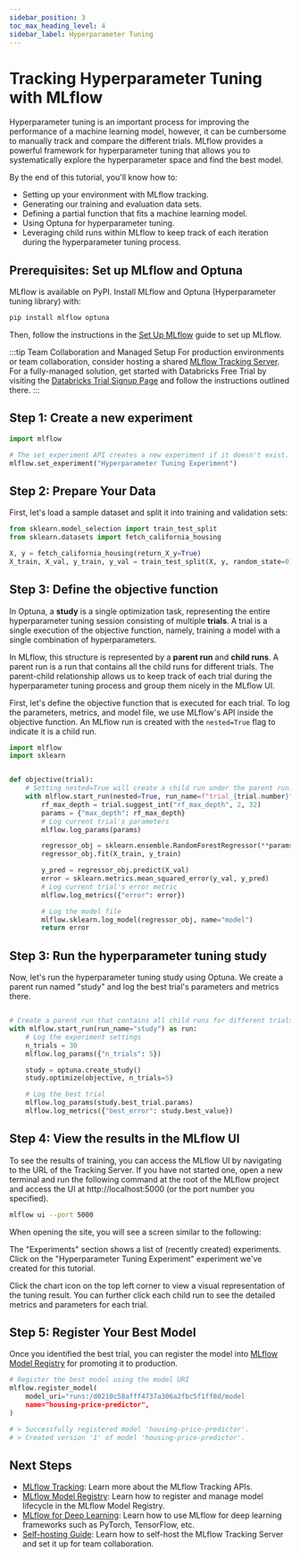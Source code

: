 ```yaml
---
sidebar_position: 3
toc_max_heading_level: 4
sidebar_label: Hyperparameter Tuning
---
```



# Tracking Hyperparameter Tuning with MLflow

Hyperparameter tuning is an important process for improving the performance of a machine learning model, however, it can be cumbersome to manually track and compare the different trials. MLflow provides a powerful framework for hyperparameter tuning that allows you to systematically explore the hyperparameter space and find the best model.

By the end of this tutorial, you'll know how to:

- Setting up your environment with MLflow tracking.
- Generating our training and evaluation data sets.
- Defining a partial function that fits a machine learning model.
- Using Optuna for hyperparameter tuning.
- Leveraging child runs within MLflow to keep track of each iteration during the hyperparameter tuning process.

## Prerequisites: Set up MLflow and Optuna

MLflow is available on PyPI. Install MLflow and Optuna (Hyperparameter tuning library) with:

```bash
pip install mlflow optuna
```

Then, follow the instructions in the [Set Up MLflow](/ml/getting-started/running-notebooks) guide to set up MLflow.


:::tip Team Collaboration and Managed Setup
For production environments or team collaboration, consider hosting a shared <ins>[MLflow Tracking Server](/self-hosting)</ins>. For a fully-managed solution, get started with Databricks Free Trial by visiting the <ins>[Databricks Trial Signup Page](https://signup.databricks.com/?destination_url=/ml/experiments-signup?source=OSS_DOCS&dbx_source=TRY_MLFLOW&signup_experience_step=EXPRESS&provider=MLFLOW&utm_source=OSS_DOCS)</ins> and follow the instructions outlined there.
:::


## Step 1: Create a new experiment

```python
import mlflow

# The set_experiment API creates a new experiment if it doesn't exist.
mlflow.set_experiment("Hyperparameter Tuning Experiment")
```


## Step 2: Prepare Your Data

First, let's load a sample dataset and split it into training and validation sets:

```python
from sklearn.model_selection import train_test_split
from sklearn.datasets import fetch_california_housing

X, y = fetch_california_housing(return_X_y=True)
X_train, X_val, y_train, y_val = train_test_split(X, y, random_state=0)
```


## Step 3: Define the objective function

In Optuna, a **study** is a single optimization task, representing the entire hyperparameter tuning
session consisting of multiple **trials**. A trial is a single execution of the objective function,
namely, training a model with a single combination of hyperparameters.

In MLflow, this structure is represented by a **parent run** and **child runs**. A parent run is a
run that contains all the child runs for different trials. The parent-child relationship allows us
to keep track of each trial during the hyperparameter tuning process and group them nicely in the
MLflow UI.


First, let's define the objective function that is executed for each trial. To log the parameters,
metrics, and model file, we use MLflow's API inside the objective function. An MLflow run is created
with the `nested=True` flag to indicate it is a child run.

```python
import mlflow
import sklearn


def objective(trial):
    # Setting nested=True will create a child run under the parent run.
    with mlflow.start_run(nested=True, run_name=f"trial_{trial.number}"):
        rf_max_depth = trial.suggest_int("rf_max_depth", 2, 32)
        params = {"max_depth": rf_max_depth}
        # Log current trial's parameters
        mlflow.log_params(params)

        regressor_obj = sklearn.ensemble.RandomForestRegressor(**params)
        regressor_obj.fit(X_train, y_train)

        y_pred = regressor_obj.predict(X_val)
        error = sklearn.metrics.mean_squared_error(y_val, y_pred)
        # Log current trial's error metric
        mlflow.log_metrics({"error": error})

        # Log the model file
        mlflow.sklearn.log_model(regressor_obj, name="model")
        return error
```

## Step 3: Run the hyperparameter tuning study

Now, let's run the hyperparameter tuning study using Optuna. We create a parent run named
"study" and log the best trial's parameters and metrics there.

```python

# Create a parent run that contains all child runs for different trials
with mlflow.start_run(run_name="study") as run:
    # Log the experiment settings
    n_trials = 30
    mlflow.log_params({"n_trials": 5})

    study = optuna.create_study()
    study.optimize(objective, n_trials=5)

    # Log the best trial
    mlflow.log_params(study.best_trial.params)
    mlflow.log_metrics({"best_error": study.best_value})
```


## Step 4: View the results in the MLflow UI

To see the results of training, you can access the MLflow UI by navigating to the URL of the Tracking Server. If you have not started one, open a new terminal and run the following command at the root of the MLflow project and access the UI at http://localhost:5000 (or the port number you specified).

```bash
mlflow ui --port 5000
```

When opening the site, you will see a screen similar to the following:

<ImageBox src="/images/tutorials/introductory/hyperparameter-tuning/ui-home.png" alt="MLflow UI Home page" />

The "Experiments" section shows a list of (recently created) experiments. Click on the "Hyperparameter Tuning Experiment" experiment we've created for this tutorial.

<ImageBox src="/images/tutorials/introductory/hyperparameter-tuning/ui-run-list.png" alt="MLflow UI Run list page" />

Click the chart icon on the top left corner to view a visual representation of the tuning result. You can further click each child run to see the detailed metrics and parameters for each trial.

<ImageBox src="/images/tutorials/introductory/hyperparameter-tuning/ui-compare-metrics.png" alt="MLflow UI Chart page" />

## Step 5: Register Your Best Model

Once you identified the best trial, you can register the model into [MLflow Model Registry](/ml/model-registry) for promoting it to production.

```python
# Register the best model using the model URI
mlflow.register_model(
    model_uri="runs:/d0210c58afff4737a306a2fbc5f1ff8d/model
    name="housing-price-predictor",
)

# > Successfully registered model 'housing-price-predictor'.
# > Created version '1' of model 'housing-price-predictor'.
```


## Next Steps

- [MLflow Tracking](/ml/tracking/): Learn more about the MLflow Tracking APIs.
- [MLflow Model Registry](/ml/model-registry): Learn how to register and manage model lifecycle in the MLflow Model Registry.
- [MLflow for Deep Learning](/ml/deep-learning): Learn how to use MLflow for deep learning frameworks such as PyTorch, TensorFlow, etc.
- [Self-hosting Guide](/self-hosting): Learn how to self-host the MLflow Tracking Server and set it up for team collaboration.
